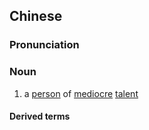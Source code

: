==Chinese==
{{zh-forms|type=12|lit=an [[unskilled]] [[cobbler]]}}

===Pronunciation===
{{zh-pron
|m=chòupíjiàng
|cat=n
}}

===Noun===
{{zh-noun}}

# {{lb|zh|idiomatic}} a [[person]] of [[mediocre]] [[talent]]

====Derived terms====
{{zh-der|三個臭皮匠，勝過諸葛亮}}
